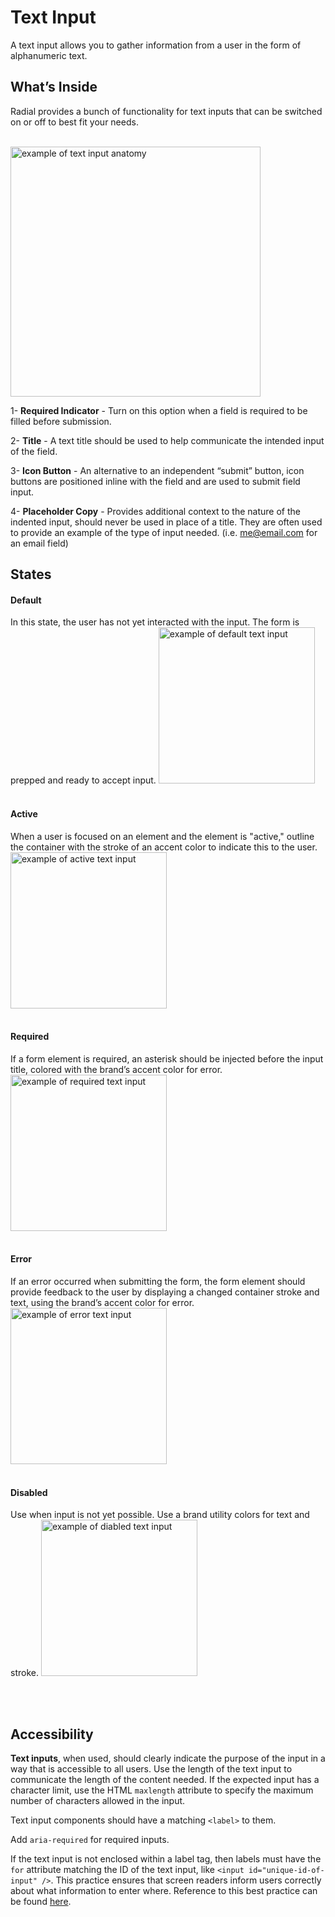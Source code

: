 
<Meta title="Components/Atoms/TextInput"/>

# Text Input

  
A text input allows you to gather information from a user in the form of alphanumeric text.

  
  

## What’s Inside

Radial provides a bunch of functionality for text inputs that can be switched on or off to best fit your needs.
<br/><br/>
  

 <img alt="example of text input anatomy" src="./images/Molecules-TextInput-Anatomy.png" width="400" />
 
  

1- **Required Indicator** - Turn on this option when a field is required to be filled before submission.

2- **Title** - A text title should be used to help communicate the intended input of the field.
        
3- **Icon Button** - An alternative to an independent “submit” button, icon buttons are positioned inline with the field and are used to submit field input.
    
4- **Placeholder Copy** - Provides additional context to the nature of the indented input, should never be used in place of a title. They are often used to provide an example of the type of input needed. (i.e. [me@email.com](mailto:my@email.com) for an email field)
    


  
  

## States

#### **Default**
In this state, the user has not yet interacted with the input. The form is prepped and ready to accept input.
 <img alt="example of default text input" src="./images/Molecules-TextInput-DefaultState.png" width="250" />
<br/><br/>

#### **Active**
When a user is focused on an element and the element is "active," outline the container with the stroke of an accent color to indicate this to the user.
 <img alt="example of active text input" src="./images/Molecules-TextInput-ActiveState.png" width="250" />
<br/><br/>

#### **Required**  
If a form element is required, an asterisk should be injected before the input title, colored with the brand’s accent color for error.
 <img alt="example of required text input" src="./images/Molecules-TextInput-RequiredState.png" width="250" />
  <br/><br/>


#### **Error**
If an error occurred when submitting the form, the form element should provide feedback to the user by displaying a changed container stroke and text, using the brand’s accent color for error.
 <img alt="example of error text input" src="./images/Molecules-TextInput-ErrorState.png" width="250" />
  <br/><br/>

#### **Disabled**
Use when input is not yet possible. Use a brand utility colors for text and stroke.
 <img alt="example of diabled text input" src="./images/Molecules-TextInput-DisabledState.png" width="250" />

  <br/><br/>

  
  
 
  

## Accessibility

**Text inputs**, when used, should clearly indicate the purpose of the input in a way that is accessible to all users. Use the length of the text input to communicate the length of the content needed. If the expected input has a character limit, use the HTML `maxlength` attribute to specify the maximum number of characters allowed in the input.
  

Text input components should have a matching `<label>` to them.

  

Add `aria-required` for required inputs.

  
If the text input is not enclosed within a label tag, then labels must have the `for` attribute matching the ID of the text input, like `<input id="unique-id-of-input" />`. This practice ensures that screen readers inform users correctly about what information to enter where. Reference to this best practice can be found [here](https://www.w3.org/TR/WCAG20-TECHS/H44.html).
